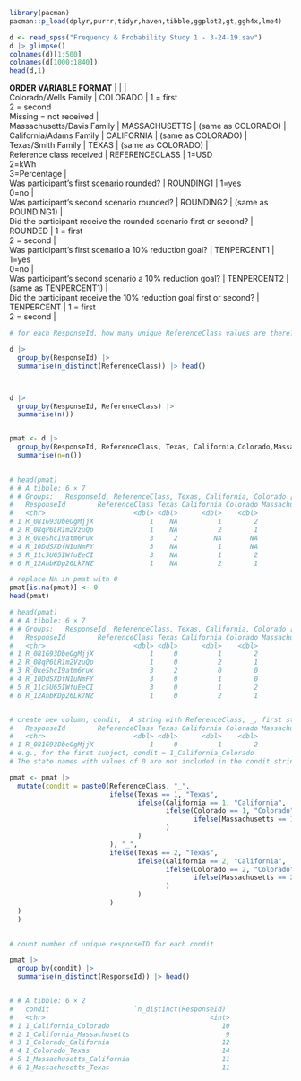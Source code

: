 



```r
library(pacman)
pacman::p_load(dplyr,purrr,tidyr,haven,tibble,ggplot2,gt,ggh4x,lme4)

d <- read_spss("Frequency & Probability Study 1 - 3-24-19.sav")
d |> glimpse()
colnames(d)[1:500]
colnames(d[1000:1840])
head(d,1)

```



| **ORDER VARIABLE FORMAT** |  |  |
| Colorado/Wells Family | COLORADO | 1 = first<br>2 = second<br>Missing = not received |
| Massachusetts/Davis Family | MASSACHUSETTS | (same as COLORADO) |
| California/Adams Family | CALIFORNIA | (same as COLORADO) |
| Texas/Smith Family | TEXAS | (same as COLORADO) |
| Reference class received | REFERENCECLASS | 1=USD<br>2=kWh<br>3=Percentage |
| Was participant's first scenario rounded? | ROUNDING1 | 1=yes<br>0=no |
| Was participant's second scenario rounded? | ROUNDING2 | (same as ROUNDING1) |
| Did the participant receive the rounded scenario first or second? | ROUNDED | 1 = first<br>2 = second |
| Was participant's first scenario a 10% reduction goal? | TENPERCENT1 | 1=yes<br>0=no |
| Was participant's second scenario a 10% reduction goal? | TENPERCENT2 | (same as TENPERCENT1) |
| Did the participant receive the 10% reduction goal first or second? | TENPERCENT | 1 = first<br>2 = second |



```r

# for each ResponseId, how many unique ReferenceClass values are there?

d |> 
  group_by(ResponseId) |> 
  summarise(n_distinct(ReferenceClass)) |> head()



d |> 
  group_by(ResponseId, ReferenceClass) |> 
  summarise(n()) 


pmat <- d |> 
  group_by(ResponseId, ReferenceClass, Texas, California,Colorado,Massachusetts) |> 
  summarise(n=n())
  

# head(pmat)
# # A tibble: 6 × 7
# # Groups:   ResponseId, ReferenceClass, Texas, California, Colorado [6]
#   ResponseId        ReferenceClass Texas California Colorado Massachusetts     n
#   <chr>                      <dbl> <dbl>      <dbl>    <dbl>         <dbl> <int>
# 1 R_081G93DbeOgMjjX              1    NA          1        2            NA     1
# 2 R_08qP6LR1m2VzuQp              1    NA          2        1            NA     1
# 3 R_0keShcI9atm6rux              3     2         NA       NA             1     1
# 4 R_10DdSXDfNIuNmFY              3    NA          1       NA             2     1
# 5 R_11c5U65IWfuEeCI              3    NA          1        2            NA     1
# 6 R_12AnbKDp26Lk7NZ              1    NA          2        1            NA     1

# replace NA in pmat with 0
pmat[is.na(pmat)] <- 0
head(pmat)

# head(pmat)
# # A tibble: 6 × 7
# # Groups:   ResponseId, ReferenceClass, Texas, California, Colorado [6]
#   ResponseId        ReferenceClass Texas California Colorado Massachusetts     n
#   <chr>                      <dbl> <dbl>      <dbl>    <dbl>         <dbl> <int>
# 1 R_081G93DbeOgMjjX              1     0          1        2             0     1
# 2 R_08qP6LR1m2VzuQp              1     0          2        1             0     1
# 3 R_0keShcI9atm6rux              3     2          0        0             1     1
# 4 R_10DdSXDfNIuNmFY              3     0          1        0             2     1
# 5 R_11c5U65IWfuEeCI              3     0          1        2             0     1
# 6 R_12AnbKDp26Lk7NZ              1     0          2        1             0     1


# create new column, condit,  A string with ReferenceClass, _, first state name,_, second state name
#   ResponseId        ReferenceClass Texas California Colorado Massachusetts     n condit
#   <chr>                      <dbl> <dbl>      <dbl>    <dbl>         <dbl> <int> <chr> 
# 1 R_081G93DbeOgMjjX              1     0          1        2             0     1 10120 
# e.g., for the first subject, condit = 1_California_Colorado
# The state names with values of 0 are not included in the condit string

pmat <- pmat |> 
  mutate(condit = paste0(ReferenceClass, "_", 
                         ifelse(Texas == 1, "Texas", 
                                ifelse(California == 1, "California", 
                                       ifelse(Colorado == 1, "Colorado", 
                                              ifelse(Massachusetts == 1, "Massachusetts", "NA")
                                       )
                                )
                         ), "_", 
                         ifelse(Texas == 2, "Texas", 
                                ifelse(California == 2, "California", 
                                       ifelse(Colorado == 2, "Colorado", 
                                              ifelse(Massachusetts == 2, "Massachusetts", "NA")
                                       )
                                )
                         )
  )
  )
  

# count number of unique responseID for each condit

pmat |> 
  group_by(condit) |> 
  summarise(n_distinct(ResponseId)) |> head()


# # A tibble: 6 × 2
#   condit                     `n_distinct(ResponseId)`
#   <chr>                                         <int>
# 1 1_California_Colorado                            10
# 2 1_California_Massachusetts                        9
# 3 1_Colorado_California                            12
# 4 1_Colorado_Texas                                 14
# 5 1_Massachusetts_California                       11
# 6 1_Massachusetts_Texas                            11



```

